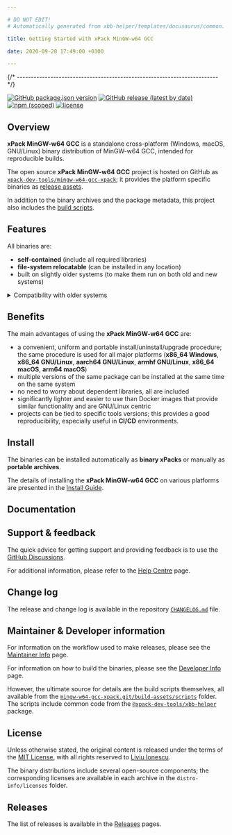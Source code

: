 ```yaml
---

# DO NOT EDIT!
# Automatically generated from xbb-helper/templates/docusaurus/common.

title: Getting Started with xPack MinGW-w64 GCC

date: 2020-09-28 17:49:00 +0300

---
```



{/* ------------------------------------------------------------------------ */}

[![GitHub package.json version](https://img.shields.io/github/package-json/v/xpack-dev-tools/mingw-w64-gcc-xpack)](https://github.com/xpack-dev-tools/mingw-w64-gcc-xpack/blob/xpack/package.json)
[![GitHub release (latest by date)](https://img.shields.io/github/v/release/xpack-dev-tools/mingw-w64-gcc-xpack)](https://github.com/xpack-dev-tools/mingw-w64-gcc-xpack/releases/)
[![npm (scoped)](https://img.shields.io/npm/v/@xpack-dev-tools/mingw-w64-gcc.svg?color=blue)](https://www.npmjs.com/package/@xpack-dev-tools/mingw-w64-gcc/)
[![license](https://img.shields.io/github/license/xpack-dev-tools/mingw-w64-gcc-xpack)](https://github.com/xpack-dev-tools/mingw-w64-gcc-xpack/blob/xpack/LICENSE)

## Overview

**xPack MinGW-w64 GCC** is a standalone cross-platform (Windows, macOS, GNU/Linux)
binary distribution of MinGW-w64 GCC,
intended for reproducible builds.

<Overview/>

The open source **xPack MinGW-w64 GCC** project is hosted on GitHub as
[`xpack-dev-tools/mingw-w64-gcc-xpack`](https://github.com/xpack-dev-tools/mingw-w64-gcc-xpack);
it provides the platform specific binaries as
[release assets](https://github.com/xpack-dev-tools/mingw-w64-gcc-xpack/releases).

In addition to the binary archives and the package metadata,
this project also includes the
[build scripts](https://github.com/xpack-dev-tools/mingw-w64-gcc-xpack/tree/xpack/build-assets/scripts).

<UpgradeNotice/>

## Features

All binaries are:

- **self-contained** (include all required libraries)
- **file-system relocatable** (can be installed in any location)
- built on slightly older systems (to make them run on both old and new systems)

<details>
<summary>Compatibility with older systems</summary>

Given that most operating systems maintain significant compatibility
with older versions, building an application on an older system ensures
that the same binary can run on newer versions. Conversely, building an
application on a newer system may utilize library features that are
not available in older versions, making backward compatibility less
feasible.

</details>

## Benefits

The main advantages of using the **xPack MinGW-w64 GCC** are:

- a convenient, uniform and portable install/uninstall/upgrade procedure;
  the same procedure is used for all major
  platforms (**x86_64 Windows**,
  **x86_64 GNU/Linux**,
  **aarch64 GNU/Linux**,
  **armhf GNU/Linux**,
  **x86_64 macOS**,
  **arm64 macOS**)
- multiple versions of the same package can be installed at the same time on
  the same system
- no need to worry about dependent libraries, all are included
- significantly lighter and easier to use than Docker images that provide
  similar functionality and are GNU/Linux centric
- projects can be tied to specific tools versions; this provides a good
  reproducibility, especially useful in **CI/CD** environments.

<Compatibility/>

## Install

The binaries can be installed automatically as **binary xPacks** or manually as
**portable archives**.

The details of installing the **xPack MinGW-w64 GCC** on various platforms are
presented in the
[Install Guide](/docs/install/).

## Documentation

<Documentation/>

<ReleaseSchedule/>

## Support & feedback

The quick advice for getting support and providing feedback is to use the
[GitHub Discussions](https://github.com/xpack-dev-tools/mingw-w64-gcc-xpack/discussions/).

For additional information, please refer to the
[Help Centre](/docs/support/) page.

## Change log

The release and change log is available in the repository
[`CHANGELOG.md`](https://github.com/xpack-dev-tools/mingw-w64-gcc-xpack/blob/xpack/CHANGELOG.md) file.

## Maintainer & Developer information

For information on the workflow used to make releases, please see the
[Maintainer Info](/docs/maintainer/) page.

For information on how to build the binaries, please see the
[Developer Info](/docs/developer/) page.

However, the ultimate source for details are the build scripts themselves,
all available from the
[`mingw-w64-gcc-xpack.git/build-assets/scripts`](https://github.com/xpack-dev-tools/mingw-w64-gcc-xpack/tree/xpack/build-assets/scripts/)
folder. The scripts include common code from the [`@xpack-dev-tools/xbb-helper`](https://github.com/xpack-dev-tools/xbb-helper-xpack) package.

## License

Unless otherwise stated, the original content is released under the terms of the
[MIT License](https://opensource.org/licenses/mit/),
with all rights reserved to
[Liviu Ionescu](https://github.com/ilg-ul).

The binary distributions include several open-source components; the
corresponding licenses are available in each archive in the
`distro-info/licenses` folder.

## Releases

The list of releases is available in the [Releases](/docs/releases/) pages.

<More/>
